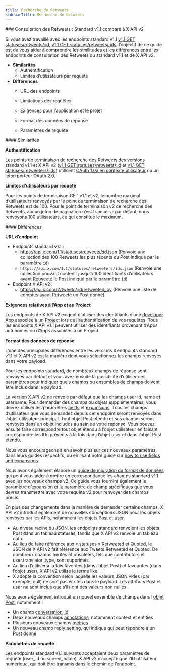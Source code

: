 ```yaml
---
title: Recherche de Retweets
sidebarTitle: Recherche de Retweets
---
```


<div id="retweets-lookup-standard-v11-compared-to-x-api-v2">
  ### Consultation des Retweets : Standard v1.1 comparé à X API v2
</div>

Si vous avez travaillé avec les endpoints standard v1.1 [v1.1 GET statuses/retweets/:id](https://developer.x.com/en/docs/twitter-api/v1/tweets/post-and-engage/api-reference/get-statuses-retweets-id), [v1.1 GET statuses/retweets/:ids](https://developer.x.com/en/docs/twitter-api/v1/tweets/post-and-engage/api-reference/get-statuses-retweeters-ids), l’objectif de ce guide est de vous aider à comprendre les similitudes et les différences entre les endpoints de consultation des Retweets du standard v1.1 et de X API v2.

* **Similarités**
  * Authentification
  * Limites d’utilisateurs par requête
* **Différences**
  * URL des endpoints

  * Limitations des requêtes

  * Exigences pour l’application et le projet

  * Format des données de réponse

  * Paramètres de requête

<div id="similarities">
  #### Similarités
</div>

**Authentification**

Les points de terminaison de recherche des Retweets des versions standard v1.1 et X API v2 ([v1.1 GET statuses/retweets/:id](https://developer.x.com/en/docs/twitter-api/v1/tweets/post-and-engage/api-reference/get-statuses-retweets-id) et [v1.1 GET statuses/retweeters/:ids](https://developer.x.com/en/docs/twitter-api/v1/tweets/post-and-engage/api-reference/get-statuses-retweeters-ids)) utilisent [OAuth 1.0a en contexte utilisateur](https://developer.x.com/content/developer-twitter/resources/fundamentals/authentication) ou un jeton porteur OAuth 2.0.

**Limites d’utilisateurs par requête**

Pour les points de terminaison GET v1.1 et v2, le nombre maximal d’utilisateurs renvoyés par le point de terminaison de recherche des Retweets est de 100. Pour le point de terminaison v2 de recherche des Retweets, aucun jeton de pagination n’est transmis : par défaut, nous renvoyons 100 utilisateurs, ce qui constitue le maximum.

<div id="differences">
  #### Différences
</div>

**URL d’endpoint**

* Endpoints standard v1.1 :
  * https://api.x.com/1.1/statuses/retweets/:id.json
    (Renvoie une collection des 100 Retweets les plus récents du Post indiqué par le paramètre `id`)
  * `https://api.x.com/1.1/statuses/retweeters/ids.json`
    (Renvoie une collection pouvant contenir jusqu’à 100 identifiants d’utilisateurs ayant Retweeté le Post indiqué par le paramètre `id`)
* Endpoint X API v2 :
  * https://api.x.com/2/tweets/:id/retweeted_by
    (Renvoie une liste de comptes ayant Retweeté un Post donné)

**Exigences relatives à l’App et au Project**

Les endpoints de X API v2 exigent d’utiliser des identifiants d’une [developer App](/fr/resources/fundamentals/developer-apps) associée à un [Project](/fr/resources/fundamentals/developer-apps) lors de l’authentification de vos requêtes. Tous les endpoints X API v1.1 peuvent utiliser des identifiants provenant d’Apps autonomes ou d’Apps associées à un Project.

**Format des données de réponse**

L’une des principales différences entre les versions d’endpoints standard v1.1 et X API v2 est la manière dont vous sélectionnez les champs renvoyés dans votre payload.

Pour les endpoints standard, de nombreux champs de réponse sont renvoyés par défaut et vous avez ensuite la possibilité d’utiliser des paramètres pour indiquer quels champs ou ensembles de champs doivent être inclus dans le payload.

La version X API v2 ne renvoie par défaut que les champs user id, name et username. Pour demander des champs ou objets supplémentaires, vous devrez utiliser les paramètres [fields](/fr/x-api/fundamentals/fields) et [expansions](/fr/x-api/fundamentals/expansions). Tous les champs d’utilisateur que vous demandez depuis cet endpoint seront renvoyés dans l’objet utilisateur principal. Tout objet Post étendu et ses champs seront renvoyés dans un objet includes au sein de votre réponse. Vous pouvez ensuite faire correspondre tout objet étendu à l’objet utilisateur en faisant correspondre les IDs présents à la fois dans l’objet user et dans l’objet Post étendu. 

Nous vous encourageons à en savoir plus sur ces nouveaux paramètres dans leurs guides respectifs, ou en lisant notre guide sur [how to use fields and expansions](/fr/x-api/fundamentals/data-dictionary#how-to-use-fields-and-expansions). 

Nous avons également élaboré un [guide de migration du format de données](/fr/x-api/migrate/data-format-migration#migrating-from-standard-v1-1s-data-format-to-v2) qui peut vous aider à mettre en correspondance les champs standard v1.1 avec les nouveaux champs v2. Ce guide vous fournira également le paramètre d’expansion et le paramètre de champ spécifiques que vous devrez transmettre avec votre requête v2 pour renvoyer des champs précis. 
 

En plus des changements dans la manière de demander certains champs, X API v2 introduit également de nouvelles conceptions JSON pour les objets renvoyés par les APIs, notamment les objets [Post](/fr/x-api/fundamentals/data-dictionary#tweet) et [user](/fr/x-api/fundamentals/data-dictionary#user).

* Au niveau racine du JSON, les endpoints standard renvoient les objets Post dans un tableau statuses, tandis que X API v2 renvoie un tableau data. 
* Au lieu de faire référence aux « statuses » Retweeted et Quoted, le JSON de X API v2 fait référence aux Tweets Retweeted et Quoted. De nombreux champs hérités et obsolètes, tels que contributors et user.translator_type, sont supprimés. 
* Au lieu d’utiliser à la fois favorites (dans l’objet Post) et favourites (dans l’objet user), X API v2 utilise le terme like. 
* X adopte la convention selon laquelle les valeurs JSON vides (par exemple, null) ne sont pas écrites dans le payload. Les attributs Post et user ne sont inclus que s’ils ont des valeurs non nulles. 
   

Nous avons également introduit un nouvel ensemble de champs dans l’[objet Post](/fr/x-api/fundamentals/data-dictionary#tweet), notamment :

* Un champ [conversation_id](/fr/x-api/fundamentals/conversation-id)
* Deux nouveaux champs [annotations](/fr/x-api/fundamentals/post-annotations), notamment context et entities
* Plusieurs nouveaux champs [metrics](/fr/x-api/fundamentals/metrics) 
* Un nouveau champ reply_setting, qui indique qui peut répondre à un Post donné

**Paramètres de requête**

Les endpoints standard v1.1 suivants acceptaient deux paramètres de requête (user_id ou screen_name). X API v2 n’accepte que l’ID utilisateur numérique, qui doit être transmis dans le chemin de l’endpoint.